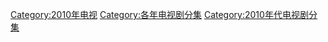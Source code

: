 [[Category:2010年电视|Category:2010年电视]]
[[Category:各年电视剧分集|Category:各年电视剧分集]]
[[Category:2010年代电视剧分集|Category:2010年代电视剧分集]]